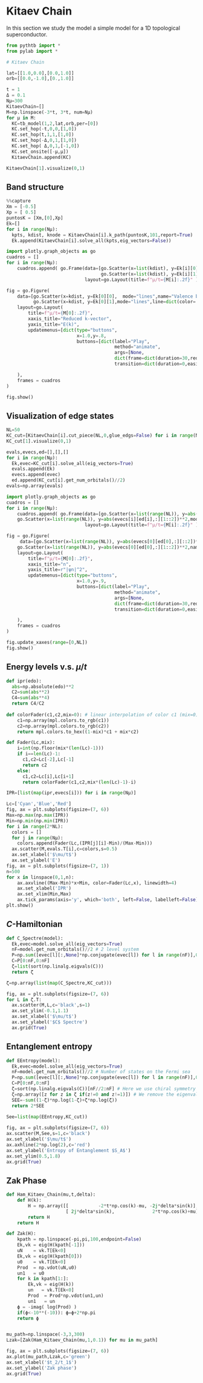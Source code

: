 # Kitaev Chain

In this section we study the model a simple model for a 1D topological superconductor.

```python
from pythtb import *
from pylab import *

# Kitaev Chain

lat=[[1.0,0.0],[0.0,1.0]]
orb=[[0.0,-1.0],[0.,1.0]]

t = 1
Δ = 0.1
Nμ=300
KitaevChain=[]
M=np.linspace(-3*t, 3*t, num=Nμ)
for μ in M:
  KC=tb_model(1,2,lat,orb,per=[0])
  KC.set_hop(-t,0,0,[1,0]) 
  KC.set_hop(t,1,1,[1,0])
  KC.set_hop(-Δ,0,1,[1,0])
  KC.set_hop( Δ,0,1,[-1,0])
  KC.set_onsite([-μ,μ])
  KitaevChain.append(KC)

KitaevChain[1].visualize(0,1)
```

## Band structure

```python
%%capture
Xm = [-0.5]
Xp = [ 0.5]
puntosK = [Xm,[0],Xp]
Ek=[]
for i in range(Nμ):
  kpts, kdist, knode = KitaevChain[i].k_path(puntosK,101,report=True)
  Ek.append(KitaevChain[i].solve_all(kpts,eig_vectors=False))
```

```python
import plotly.graph_objects as go
cuadros = []
for i in range(Nμ):
    cuadros.append( go.Frame(data=[go.Scatter(x=list(kdist), y=Ek[i][0],mode="lines"),
                                   go.Scatter(x=list(kdist), y=Ek[i][1],line=dict(color='firebrick'),mode="lines")],
                             layout=go.Layout(title=f"μ/t={M[i]:.2f}" ) ))

fig = go.Figure(
    data=[go.Scatter(x=kdist, y=Ek[0][0],  mode="lines",name="Valence band"),
          go.Scatter(x=kdist, y=Ek[0][1],mode="lines",line=dict(color='firebrick'),name="Conductance band")],
    layout=go.Layout(
        title=f"μ/t={M[0]:.2f}",
        xaxis_title="Reduced k-vector",
        yaxis_title="E(k)",
        updatemenus=[dict(type="buttons",
                          x=1.0,y=.8,
                          buttons=[dict(label="Play",
                                        method="animate",
                                        args=[None,
                                        dict(frame=dict(duration=30,redraw=True),
                                        transition=dict(duration=0,easing=None))] )])]

    ),
    frames = cuadros
)

fig.show()
```

## Visualization of edge states

```python
NL=50
KC_cut=[KitaevChain[i].cut_piece(NL,0,glue_edgs=False) for i in range(Nμ)]
KC_cut[1].visualize(0,1)
```

```python
evals,evecs,ed=[],[],[]
for i in range(Nμ):
  Ek,evec=KC_cut[i].solve_all(eig_vectors=True)
  evals.append(Ek)
  evecs.append(evec)
  ed.append(KC_cut[i].get_num_orbitals()//2) 
evals=np.array(evals)
```


```python
import plotly.graph_objects as go
cuadros = []
for i in range(Nμ):
    cuadros.append( go.Frame(data=[go.Scatter(x=list(range(NL)), y=abs(evecs[i][ed[i],:][::2])**2,mode="lines"),
    go.Scatter(x=list(range(NL)), y=abs(evecs[i][ed[i],:][1::2])**2,mode="lines")],
                             layout=go.Layout(title=f"μ/t={M[i]:.2f}" ) ))

fig = go.Figure(
     data=[go.Scatter(x=list(range(NL)), y=abs(evecs[0][ed[0],:][::2])**2, name="Electron distribution", mode="lines"),
    go.Scatter(x=list(range(NL)), y=abs(evecs[0][ed[0],:][1::2])**2,name="Hole distribution",  mode="lines")],
    layout=go.Layout(
        title=f"μ/t={M[0]:.2f}",
        xaxis_title="n",
        yaxis_title=r"|ψn|^2",
        updatemenus=[dict(type="buttons",
                          x=1.0,y=.9,
                          buttons=[dict(label="Play",
                                        method="animate",
                                        args=[None,
                                        dict(frame=dict(duration=30,redraw=True),
                                        transition=dict(duration=0,easing=None))] )])]

    ),
    frames = cuadros
)

fig.update_xaxes(range=[0,NL])
fig.show()

```

## Energy levels v.s. $\mu/t$

```python
def ipr(edo):
  abs=np.absolute(edo)**2
  C2=sum(abs**2)
  C4=sum(abs**4)
  return C4/C2
 
def colorFader(c1,c2,mix=0): # linear interpolation of color c1 (mix=0) to color c2 (mix=1)
    c1=np.array(mpl.colors.to_rgb(c1))
    c2=np.array(mpl.colors.to_rgb(c2))
    return mpl.colors.to_hex((1-mix)*c1 + mix*c2)

def Fader(Lc,mix):  
    i=int(np.floor(mix*(len(Lc)-1)))
    if i==len(Lc)-1:
      c1,c2=Lc[-2],Lc[-1]
      return c2
    else:
      c1,c2=Lc[i],Lc[i+1]
      return colorFader(c1,c2,mix*(len(Lc)-1)-i)

IPR=[list(map(ipr,evecs[i])) for i in range(Nμ)]

Lc=['Cyan','Blue','Red']
fig, ax = plt.subplots(figsize=(7, 6))
Max=np.max(np.max(IPR))
Min=np.min(np.min(IPR))
for i in range(2*NL): 
  colors = []
  for j in range(Nμ):
    colors.append(Fader(Lc,(IPR[j][i]-Min)/(Max-Min)))
  ax.scatter(M,evals.T[i],c=colors,s=0.5)
  ax.set_xlabel('$\mu/t$')
  ax.set_ylabel('E')
fig, ax = plt.subplots(figsize=(7, 1))
n=500
for x in linspace(0,1,n):
    ax.axvline((Max-Min)*x+Min, color=Fader(Lc,x), linewidth=4)
    ax.set_xlabel('IPR')
    ax.set_xlim(Min,Max)
    ax.tick_params(axis='y', which='both', left=False, labelleft=False)
plt.show()
```

## $C$-Hamiltonian

```python
def C_Spectre(model):
  Ek,evec=model.solve_all(eig_vectors=True)
  nF=model.get_num_orbitals()//2 # 2 level system
  P=np.sum([evec[l][:,None]*np.conjugate(evec[l]) for l in range(nF)],0)
  C=P[0:nF,0:nF]
  ζ=list(sort(np.linalg.eigvals(C)))
  return ζ

ζ=np.array(list(map(C_Spectre,KC_cut)))

fig, ax = plt.subplots(figsize=(7, 6))
for L in ζ.T:
  ax.scatter(M,L,c='black',s=1)
  ax.set_ylim(-0.1,1.1)
  ax.set_xlabel('$\mu/t$')
  ax.set_ylabel('$C$ Spectre')
  ax.grid(True)
```


## Entanglement entropy

```python
def EEntropy(model):
  Ek,evec=model.solve_all(eig_vectors=True)
  nF=model.get_num_orbitals()//2 # Number of states on the Fermi sea
  P=np.sum([evec[l][:,None]*np.conjugate(evec[l]) for l in range(nF)],0)
  C=P[0:nF,0:nF]
  ζ=sort(np.linalg.eigvals(C))[nF//2:nF] # Here we use chiral symmetry
  ζ=np.array([z for z in ζ if(z!=0 and z!=1)]) # We remove the eigenvalues that don't contribute
  SEE=-sum((1-ζ)*np.log(1-ζ)+ζ*np.log(ζ))
  return 2*SEE
 
See=list(map(EEntropy,KC_cut))

fig, ax = plt.subplots(figsize=(7, 6))
ax.scatter(M,See,s=1,c='black')
ax.set_xlabel('$\mu/t$')
ax.axhline(2*np.log(2),c='red')
ax.set_ylabel('Entropy of Entanglement $S_A$')
ax.set_ylim(0.5,1.8)
ax.grid(True)
```

## Zak Phase

```python
def Ham_Kitaev_Chain(mu,t,delta):
    def H(k):
        H = np.array([[           -2*t*np.cos(k)-mu, -2j*delta*sin(k)],
                      [ 2j*delta*sin(k),              2*t*np.cos(k)+mu]])
        return H
    return H

def Zak(H):  
    kpath = np.linspace(-pi,pi,100,endpoint=False)
    Ek,vk = eig(H(kpath[-1]))
    uN    = vk.T[Ek<0]
    Ek,vk = eig(H(kpath[0]))
    u0    = vk.T[Ek<0]
    Prod  = np.vdot(uN,u0)
    un1   = u0
    for k in kpath[1:]:
        Ek,vk = eig(H(k))
        un   = vk.T[Ek<0]
        Prod  = Prod*np.vdot(un1,un)
        un1   = un
    ϕ = -imag( log(Prod) )
    if(ϕ<-10**(-10)): ϕ=ϕ+2*np.pi  
    return ϕ


mu_path=np.linspace(-3,3,300)
Lzak=[Zak(Ham_Kitaev_Chain(mu,1,0.1)) for mu in mu_path]

fig, ax = plt.subplots(figsize=(7, 6))
ax.plot(mu_path,Lzak,c='green')
ax.set_xlabel('$t_2/t_1$')
ax.set_ylabel('Zak phase')
ax.grid(True)
```

